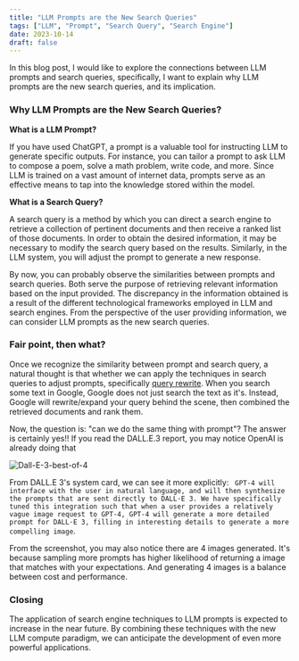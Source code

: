 ```yaml
---
title: "LLM Prompts are the New Search Queries"
tags: ["LLM", "Prompt", "Search Query", "Search Engine"]
date: 2023-10-14
draft: false
---
```


In this blog post, I would like to explore the connections between LLM prompts and search queries, specifically, I want to explain why LLM prompts are the new search queries, and its implication.

### Why LLM Prompts are the New Search Queries?

**What is a LLM Prompt?**

If you have used ChatGPT, a prompt is a valuable tool for instructing LLM to generate specific outputs. For instance, you can tailor a prompt to ask LLM to compose a poem, solve a math problem, write code, and more. Since LLM is trained on a vast amount of internet data, prompts serve as an effective means to tap into the knowledge stored within the model.

**What is a Search Query?**

A search query is a method by which you can direct a search engine to retrieve a collection of pertinent documents and then receive a ranked list of those documents. In order to obtain the desired information, it may be necessary to modify the search query based on the results. Similarly, in the LLM system, you will adjust the prompt to generate a new response.

By now, you can probably observe the similarities between prompts and search queries. Both serve the purpose of retrieving relevant information based on the input provided. The discrepancy in the information obtained is a result of the different technological frameworks employed in LLM and search engines. From the perspective of the user providing information, we can consider LLM prompts as the new search queries.

### Fair point, then what?

Once we recognize the similarity between prompt and search query, a natural thought is that whether we can apply the techniques in search queries to adjust prompts, specifically [query rewrite](https://hughewilliams.com/2012/03/19/query-rewriting-in-search-engines/). When you search some text in Google, Google does not just search the text as it's. Instead, Google will rewrite/expand your query behind the scene, then combined the retrieved documents and rank them.

Now, the question is: "can we do the same thing with prompt"? The answer is certainly yes!! If you read the DALL.E.3 report, you may notice OpenAI is already doing that

![Dall-E-3-best-of-4](/static/images/blog/dall_e_3_prompt_example.png)

From DALL.E 3's system card, we can see it more explicitly: ` GPT-4 will interface with the user in natural language, and will then synthesize
the prompts that are sent directly to DALL·E 3. We have specifically tuned this integration such
that when a user provides a relatively vague image request to GPT-4, GPT-4 will generate a more
detailed prompt for DALL·E 3, filling in interesting details to generate a more compelling image`.

From the screenshot, you may also notice there are 4 images generated. It's because sampling more prompts has higher likelihood of returning a image that matches with your expectations. And generating 4 images is a balance between cost and performance.

### Closing

The application of search engine techniques to LLM prompts is expected to increase in the near future. By combining these techniques with the new LLM compute paradigm, we can anticipate the development of even more powerful applications.
